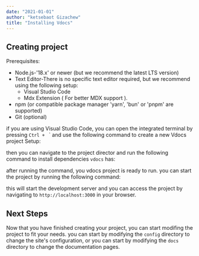 ```yaml
---
date: "2021-01-01"
author: "ketsebaot Gizachew"
title: "Installing Vdocs"
---
```


## Creating project
Prerequisites:
 - Node.js-'18.x' or newer (but we recommend the latest LTS version)
 - Text Editor-There is no specific text editor required, but we recommend using the following setup:
    - Visual Studio Code
    - Mdx Extension ( For better MDX support ).
 - npm (or compatible package manager 'yarn', 'bun' or 'pnpm' are supported)
 - Git (optional)

if you are using Visual Studio Code, you can open the integrated terminal by pressing `Ctrl + ` ` and use the following command to create a new Vdocs project Setup:

<TabbedCodeBlock tabs='[
{"name":"NPM","command":"npx create vdocs@latest"},
{"name":"BUN","command":"bun create vdocs@latest"},
{"name":"YARN","command":"yarn create vdocs@latest"},
{"name":"PNPM","command":"pnpm create vdocs@latest"}
]' />

then you can navigate to the project director and run the following command to install dependencies `vdocs` has:

<Codeblock lang="shell" details="~vscodeTerminal~" content="npm install //or any compatible package manager as always" />

after running the command, you vdocs project is ready to run. you can start the project by running the following command:

<Codeblock lang="shell" details="~vscodeTerminal~" content="npm run dev //or any compatible package manager as always" />

this will start the development server and you can access the project by navigating to `http://localhost:3000` in your browser.

## Next Steps

Now that you have finished creating your project, you can start modifing the project to fit your needs. you can start by modifying the `config` directory to change the site's configuration, or you can start by modifying the `docs` directory to change the documentation pages.